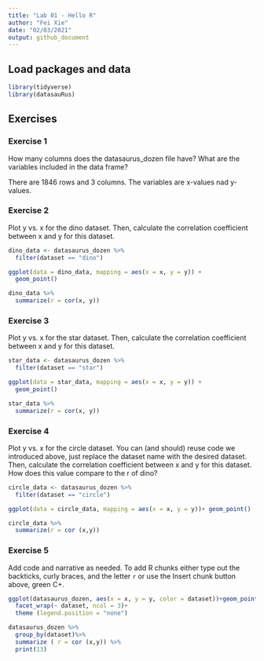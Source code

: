 ```yaml
---
title: "Lab 01 - Hello R"
author: "Fei Xie"
date: "02/03/2021"
output: github_document
---
```


## Load packages and data

```r
library(tidyverse) 
library(datasauRus)
```

## Exercises

### Exercise 1

How many columns does the datasaurus_dozen file have? What are the variables included in the data frame? 

There are 1846 rows and 3 columns.
The variables are x-values nad y-values.

### Exercise 2
Plot y vs. x for the dino dataset. Then, calculate the correlation coefficient between x and y for this dataset.

```r
dino_data <- datasaurus_dozen %>%
  filter(dataset == "dino")

ggplot(data = dino_data, mapping = aes(x = x, y = y)) +
  geom_point()
```

```r
dino_data %>%
  summarize(r = cor(x, y))
```

### Exercise 3
Plot y vs. x for the star dataset. Then, calculate the correlation coefficient between x and y for this dataset.

```r
star_data <- datasaurus_dozen %>%
  filter(dataset == "star")

ggplot(data = star_data, mapping = aes(x = x, y = y)) +
  geom_point()
```

```r
star_data %>%
  summarize(r = cor(x, y))
```

### Exercise 4

Plot y vs. x for the circle dataset. You can (and should) reuse code we introduced above, just replace the dataset name with the desired dataset. Then, calculate the correlation coefficient between x and y for this dataset. How does this value compare to the r of dino?

```r
circle_data <- datasaurus_dozen %>%
  filter(dataset == "circle")

ggplot(data = circle_data, mapping = aes(x = x, y = y))+ geom_point()

```

```r
circle_data %>%
  summarize(r = cor (x,y))
```

### Exercise 5

Add code and narrative as needed.
To add R chunks either type out the backticks, curly braces, and the letter `r` or use the Insert chunk button above, green C+.
```r
ggplot(datasaurus_dozen, aes(x = x, y = y, color = dataset))+geom_point()+
  facet_wrap(~ dataset, ncol = 3)+
  theme (legend.position = "none")
```

```r
datasaurus_dozen %>%
  group_by(dataset)%>%
  summarize ( r = cor (x,y)) %>%
  print(13)
```

